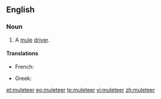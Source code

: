 ==English==

===Noun===
{{en-noun}}

# A [[mule]] [[driver]].

====Translations====
{{trans-top}}
*French: {{t|fr|muletier}}
{{trans-mid}}
* Greek: {{t|el|αγωγιάτης|m|tr=agogiátis}}
{{trans-bottom}}

[[et:muleteer]]
[[eo:muleteer]]
[[te:muleteer]]
[[vi:muleteer]]
[[zh:muleteer]]